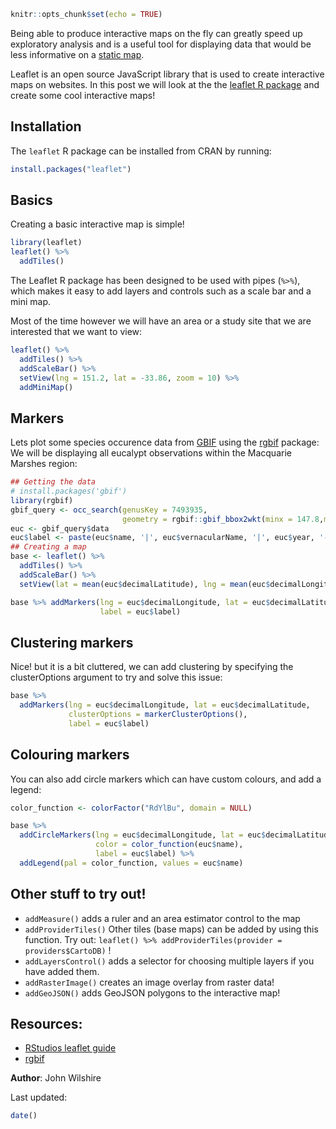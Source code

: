 
```r
knitr::opts_chunk$set(echo = TRUE)
```

Being able to produce interactive maps on the fly can greatly speed up exploratory analysis and is a useful tool for displaying data that would be less informative on a [static map](/making-simple-maps).

Leaflet is an open source JavaScript library that is used to create interactive maps on websites. In this post we will look at the the [leaflet R package](https://github.com/rstudio/leaflet) and create some cool interactive maps!

## Installation

The `leaflet` R package can be installed from CRAN by running: 

```r
install.packages("leaflet")
```

## Basics

Creating a basic interactive map is simple! 

```r
library(leaflet)
leaflet() %>% 
  addTiles()
```

The Leaflet R package has been designed to be used with pipes (`%>%`), which makes it easy to add layers and controls such as a scale bar and a mini map.

Most of the time however we will have an area or a study site that we are interested that we want to view:

```r
leaflet() %>% 
  addTiles() %>%
  addScaleBar() %>% 
  setView(lng = 151.2, lat = -33.86, zoom = 10) %>% 
  addMiniMap()
```


## Markers

Lets plot some species occurence data from [GBIF](https://www.gbif.org/) using the [rgbif](https://github.com/ropensci/rgbif) package:
We will be displaying all eucalypt observations within the Macquarie Marshes region:

```r
## Getting the data
# install.packages('gbif')
library(rgbif)
gbif_query <- occ_search(genusKey = 7493935,
                         geometry = rgbif::gbif_bbox2wkt(minx = 147.8,miny = -30.6,maxx = 147.4,maxy = -31))
euc <- gbif_query$data
euc$label <- paste(euc$name, '|', euc$vernacularName, '|', euc$year, '-', month.abb[euc$month])
## Creating a map
base <- leaflet() %>% 
  addTiles() %>%
  addScaleBar() %>% 
  setView(lat = mean(euc$decimalLatitude), lng = mean(euc$decimalLongitude), zoom = 10)

base %>% addMarkers(lng = euc$decimalLongitude, lat = euc$decimalLatitude,
                    label = euc$label)
```

## Clustering markers

Nice! but it is a bit cluttered, we can add clustering by specifying the clusterOptions argument to try and solve this issue:

```r
base %>% 
  addMarkers(lng = euc$decimalLongitude, lat = euc$decimalLatitude,
             clusterOptions = markerClusterOptions(),
             label = euc$label)
```

## Colouring markers

You can also add circle markers which can have custom colours, and add a legend:

```r
color_function <- colorFactor("RdYlBu", domain = NULL)

base %>% 
  addCircleMarkers(lng = euc$decimalLongitude, lat = euc$decimalLatitude,
                   color = color_function(euc$name),
                   label = euc$label) %>% 
  addLegend(pal = color_function, values = euc$name)
```

## Other stuff to try out!

* `addMeasure()` adds a ruler and an area estimator control to the map
* `addProviderTiles()` Other tiles (base maps) can be added by using this function. Try out: `leaflet() %>% addProviderTiles(provider = providers$CartoDB)` !
* `addLayersControl()` adds a selector for choosing multiple layers if you have added them.
* `addRasterImage()` creates an image overlay from raster data!
* `addGeoJSON()` adds GeoJSON polygons to the interactive map!

## Resources: 

* [RStudios leaflet guide](https://rstudio.github.io/leaflet/)
* [rgbif](https://github.com/ropensci/rgbif)

**Author**: John Wilshire

Last updated:
```r
date()
```